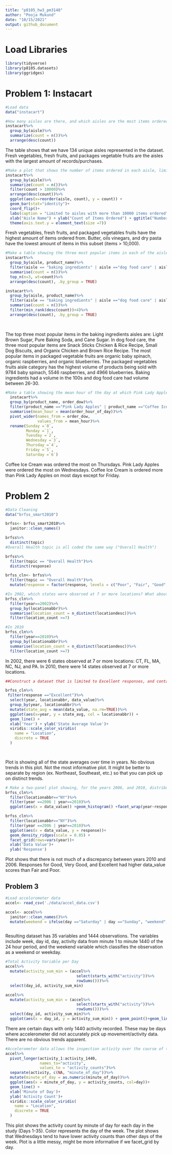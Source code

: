 ```yaml
---
title: "p8105_hw3_pm3148"
author: "Pooja Mukund"
date: "10/15/2021"
output: github_document
---
```


# Load Libraries
```r
library(tidyverse)
library(p8105.datasets)
library(ggridges)
```
# Problem 1: Instacart
```r
#Load data
data("instacart")
```

```r
#How many aisles are there, and which aisles are the most items ordered from?
instacart%>%
  group_by(aisle)%>%
  summarize(count = n())%>%
  arrange(desc(count))
```

The table shows that we have 134 unique aisles represented in the dataset. Fresh vegetables, fresh fruits, and packages vegetable fruits are the aisles with the largest amount of records/purchases. 


```r
#Make a plot that shows the number of items ordered in each aisle, limiting this to aisles with more than 10000 items ordered. Arrange aisles sensibly, and organize your plot so others can read it.
instacart%>%
  group_by(aisle)%>%
  summarize(count = n())%>%
  filter(count > 10000)%>%
  arrange(desc(count))%>%
  ggplot(aes(x=reorder(aisle, count), y = count)) + 
  geom_bar(stat="identity")+
  coord_flip()+
  labs(caption = "Limited to aisles with more than 10000 items ordered") + 
  xlab("Aisle Name") + ylab("Count of Items Ordered") + ggtitle("Number of items ordered by aisle") +
  theme(axis.text.y = element_text(size =7))

```

Fresh vegetables, fresh fruits, and packaged vegetables fruits have the highest amount of items ordered from. Butter, oils vinegars, and dry pasta have the lowest amount of items in this subset (items > 10,000). 
```r
#Make a table showing the three most popular items in each of the aisles “baking ingredients”, “dog food care”, and “packaged vegetables fruits”. Include the number of times each item is ordered in your table.
instacart%>%
  group_by(aisle, product_name)%>%
  filter(aisle == "baking ingredients" | aisle =="dog food care" | aisle =="packaged vegetables fruits")%>%
  summarise(count = n())%>%
  top_n(n=3, wt=count)%>%
  arrange(desc(count), .by_group = TRUE)

instacart%>%
  group_by(aisle, product_name)%>%
  filter(aisle == "baking ingredients" | aisle =="dog food care" | aisle =="packaged vegetables fruits")%>%
  summarise(count = n())%>%
  filter(min_rank(desc(count))<4)%>%
  arrange(desc(count), .by_group = TRUE)
  
  
```

The top three most popular items in the baking ingredients aisles are: Light Brown Sugar, Pure Baking Soda, and Cane Sugar. In dog food care, the three most popular items are Snack Sticks Chicken & Rice Recipe, Small Dog Biscuits, and Organix Chicken and Brown Rice Recipe. The most popular items in packaged vegetable fruits are organic baby spinach, organic raspberries, and organic blueberries. The packaged vegetables fruits aisle category has the highest volume of products being sold with 9784 baby spinach, 5546 raspberries, and 4966 blueberries. Baking ingredients had a volume in the 100s and dog food care had volume between 26-30. 
```r
#Make a table showing the mean hour of the day at which Pink Lady Apples and Coffee Ice Cream are ordered on each day of the week; format this table for human readers (i.e. produce a 2 x 7 table).
  instacart%>%
  group_by(product_name, order_dow)%>%
  filter(product_name =="Pink Lady Apples" | product_name =="Coffee Ice Cream")%>%
  summarise(mean_hour = mean(order_hour_of_day))%>%
  pivot_wider(names_from = order_dow,
              values_from = mean_hour)%>%
  rename(Sunday =`0`,
         Monday =`1`,
         Tuesday =`2`,
         Wednesday =`3`,
         Thursday =`4`,
         Friday =`5`,
         Saturday =`6`)
```

Coffee Ice Cream was ordered the most on Thursdays. Pink Lady Apples were ordered the most on Wednesdays. Coffee Ice Cream is ordered more than Pink Lady Apples on most days except for Friday. 

# Problem 2 
```r
#Data Cleaning 
data("brfss_smart2010")

brfss<- brfss_smart2010%>%
  janitor::clean_names()

brfss%>%
  distinct(topic)
#Overall Health topic is all coded the same way ("Overall Health")

brfss%>%
  filter(topic == "Overall Health")%>%
  distinct(response)

brfss_cln<- brfss%>%
  filter(topic == "Overall Health")%>%
  mutate(response = factor(response, levels = c("Poor", "Fair", "Good", "Very good", "Excellent")))

```
```r
#In 2002, which states were observed at 7 or more locations? What about in 2010?
brfss_cln%>%
  filter(year==2002)%>%
  group_by(locationabbr)%>%
  summarise(location_count = n_distinct(locationdesc))%>%
  filter(location_count >=7)

#In 2010 
brfss_cln%>%
  filter(year==2010)%>%
  group_by(locationabbr)%>%
  summarise(location_count = n_distinct(locationdesc))%>%
  filter(location_count >=7)
```   

In 2002, there were 6 states observed at 7 or more locations: CT, FL, MA, NC, NJ, and PA. In 2010, there were 14 states observed at 7 or more locations. 
```r
##Construct a dataset that is limited to Excellent responses, and contains, year, state, and a variable that averages the data_value across locations within a state. Make a “spaghetti” plot of this average value over time within a state (that is, make a plot showing a line for each state across years – the geom_line geometry and group aesthetic will help).

brfss_cln%>%
 filter(response =="Excellent")%>%
  select(year, locationabbr, data_value)%>%
  group_by(year, locationabbr)%>%
  mutate(state_avg = mean(data_value, na.rm=TRUE))%>%
  ggplot(aes(x=year, y = state_avg, col = locationabbr)) +
  geom_line() +
  xlab('Year') + ylab('State Average Value')+
  viridis::scale_color_viridis(
    name = "Location", 
    discrete = TRUE
  )

  
```

Plot is showing all of the state averages over time in years. No obvious trends in this plot. Not the most informative plot. It might be better to separate by region (ex. Northeast, Southeast, etc.) so that you can pick up on distinct trends. 
```r
# Make a two-panel plot showing, for the years 2006, and 2010, distribution of data_value for responses (“Poor” to “Excellent”) among locations in NY State.
brfss_cln%>%
  filter(locationabbr=="NY")%>%
  filter(year ==2006 | year==2010)%>%
  ggplot(aes(x = data_value)) +geom_histogram() +facet_wrap(year~response, nrow=2)

brfss_cln%>%
  filter(locationabbr=="NY")%>%
  filter(year ==2006 | year==2010)%>%
  ggplot(aes(x = data_value, y = response))+ 
  geom_density_ridges(scale = 0.85) +
  facet_grid(rows=vars(year))+
  xlab('Data Value')+
  ylab('Response')
```   

Plot shows that there is not much of a discrepancy between years 2010 and 2006. Responses for Good, Very Good, and Excellent had higher data_value scores than Fair and Poor. 

## Problem 3
```r
#Load accelorometer data
accel<- read_csv('./data/accel_data.csv')

accel<- accel%>%
  janitor::clean_names()%>%
  mutate(weekend = ifelse(day =="Saturday" | day =="Sunday", "weekend", "weekday"))



```

Resulting dataset has 35 variables and 1444 observations. The variables include week, day id, day, activity data from minute 1 to minute 1440 of the 24 hour period, and the weekend variable which classifies the observation as a weekend or weekday. 

```r
#Total Activity Variable per Day 
accel%>%
  mutate(activity_sum_min = (accel%>%
                               select(starts_with("activity"))%>%
                               rowSums()))%>%
  select(day_id, activity_sum_min)

accel%>%
  mutate(activity_sum_min = (accel%>%
                               select(starts_with("activity"))%>%
                               rowSums()))%>%
  select(day_id, activity_sum_min)%>%
  ggplot(aes(x = day_id, y = activity_sum_min)) + geom_point()+geom_line()
```

There are certain days with only 1440 activity recorded. These may be days where accelerometer did not accurately pick up movement/activity data. There are no obvious trends apparent. 
```r
#Accelerometer data allows the inspection activity over the course of the day. Make a single-panel plot that shows the 24-hour activity time courses for each day and use color to indicate day of the week. Describe in words any patterns or conclusions you can make based on this graph.
accel%>%
  pivot_longer(activity_1:activity_1440,
               names_to="activity", 
               values_to = "activity_counts")%>%
  separate(activity, c(NA, "minute_of_day"))%>%
  mutate(minute_of_day = as.numeric(minute_of_day))%>%
  ggplot(aes(x = minute_of_day, y = activity_counts, col=day))+
  geom_line() +
  xlab('Minute of Day')+
  ylab('Activity Count')+
  viridis::scale_color_viridis(
    name = "Location", 
    discrete = TRUE
  )

``` 

This plot shows the activity count by minute of day for each day in the study (Days 1-35). Color represents the day of the week. The plot shows that Wednesdays tend to have lower activity counts than other days of the week. Plot is a little messy, might be more informative if we facet_grid by day. 
